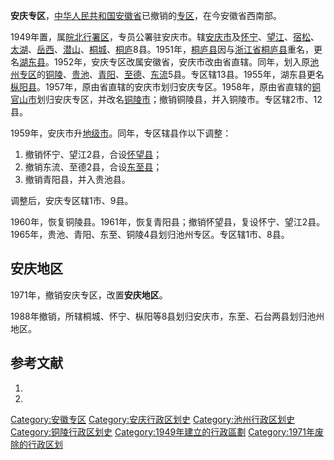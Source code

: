 '''安庆专区'''，[[中华人民共和国|中华人民共和国]][[安徽省|安徽省]]已撤销的[[专区|专区]]，在今安徽省西南部。
{{Infobox Former Subdivision
|native_name               = 
|conventional_long_name    = 安庆专区
|common_name               = 安庆
|subdivision               = [[地区行政公署|地区]]
|nation                    = {{PRC}}
|year_start                = 1949年
|event_start               = 成立时间
|year_end                  = 1988年
|event_end                 = 撤销时间
|p1                        = 芜湖道
|flag_p1                   = Flag of the Republic of China.svg
|s1                        = 安庆市
|flag_s1                   = Flag of the People's Republic of China.svg
|image_map                 =Location of Anqing Prefecture within Anhui (China).png 
|image_map_caption         = 
|capital                   = 安庆市
|stat_year1                = 
|stat_area1                = 
|stat_pop1                 = 
|today                     = [[池州市|池州市]]
[[安庆市|安庆市]]
|p2=|s2=池州地区|flag_s2=Flag of the People's Republic of China.svg}}

1949年置，属[[皖北行署区|皖北行署区]]，专员公署驻安庆市。辖[[安庆市|安庆市]]及[[怀宁县|怀宁]]、[[望江县|望江]]、[[宿松县|宿松]]、[[太湖县|太湖]]、[[岳西县|岳西]]、[[潜山县|潜山]]、[[桐城县|桐城]]、[[桐庐县_(安徽省)|桐庐]]8县。1951年，[[桐庐县_(安徽省)|桐庐县]]因与[[浙江省|浙江省]][[桐庐县|桐庐县]]重名，更名[[湖东县|湖东县]]。1952年，安庆专区改属安徽省，安庆市改由省直辖。同年，划入原[[池州专区|池州专区]]的[[铜陵县|铜陵]]、[[贵池县|贵池]]、[[青阳县|青阳]]、[[至德县|至德]]、[[东流县|东流]]5县。专区辖13县。1955年，湖东县更名[[枞阳县|枞阳县]]。1957年，原由省直辖的安庆市划归安庆专区。1958年，原由省直辖的[[铜官山市|铜官山市]]划归安庆专区，并改名[[铜陵市|铜陵市]]；撤销铜陵县，并入铜陵市。专区辖2市、12县。

1959年，安庆市升[[地级市|地级市]]。同年，专区辖县作以下调整：
#撤销怀宁、望江2县，合设[[怀望县|怀望县]]；
#撤销东流、至德2县，合设[[东至县|东至县]]；
#撤销青阳县，并入贵池县。

调整后，安庆专区辖1市、9县。

1960年，恢复铜陵县。1961年，恢复青阳县；撤销怀望县，复设怀宁、望江2县。1965年，贵池、青阳、东至、铜陵4县划归池州专区。专区辖1市、8县。

== 安庆地区 ==
1971年，撤销安庆专区，改置'''安庆地区'''。

1988年撤销，所辖桐城、怀宁、枞阳等8县划归安庆市，东至、石台两县划归池州地区。

== 参考文献 ==
# {{Cite book | author = 戴均良等 | title = 《中国古今地名大词典》 | location = 上海 | publisher = 上海辞书出版社 | date = 2005 | language = zh-hans }}
# {{Cite book | author = 史为乐 | title = 《中华人民共和国政区沿革（1949-2002）》 | location = 北京 | publisher = 人民出版社 | date = 2006 | language = zh-hans }}
{{安徽省历史二级政区|nocat}}
[[Category:安徽专区|Category:安徽专区]]
[[Category:安庆行政区划史|Category:安庆行政区划史]]
[[Category:池州行政区划史|Category:池州行政区划史]]
[[Category:铜陵行政区划史|Category:铜陵行政区划史]]
[[Category:1949年建立的行政區劃|Category:1949年建立的行政區劃]]
[[Category:1971年废除的行政区划|Category:1971年废除的行政区划]]